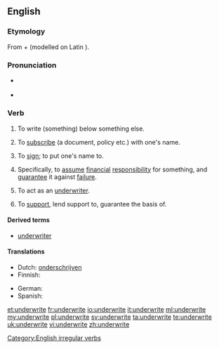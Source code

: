 ==English==

===Etymology===
From {{term|under-}} + {{term|write}} (modelled on Latin {{term|subscribo}}).

===Pronunciation===
* {{a|UK}} {{IPA|/ˈʌndəɹaɪt/|/ʌndəˈɹaɪt/}}
* {{a|US}} {{IPA|/ʌndəˈɹaɪt/}}

===Verb===
{{en-verb|underwrites|underwriting|underwrote|underwritten}}

# {{transitive}} To write (something) below something else.
# {{transitive|intransitive|obsolete}} To [[subscribe]] (a document, policy etc.) with one's name.
# {{transitive}} To [[sign]]; to put one's name to.
# {{transitive}} Specifically, to [[assume]] [[financial]] [[responsibility]] for something, and [[guarantee]] it against [[failure]].
# {{intransitive}} To act as an [[underwriter]].
# {{transitive}} To [[support]], lend support to, guarantee the basis of.

====Derived terms====
* [[underwriter]]

====Translations====
{{trans-top|to assume financial responsibility for something}}
* Dutch: [[onderschrijven]]
* Finnish: {{t+|fi|allekirjoittaa}}
{{trans-mid}}
* German: {{t+|de|unterschreiben}}
* Spanish: {{t|es|suscribir}}
{{trans-bottom}}

[[Category:English irregular verbs]]

[[et:underwrite]]
[[fr:underwrite]]
[[io:underwrite]]
[[it:underwrite]]
[[ml:underwrite]]
[[my:underwrite]]
[[pl:underwrite]]
[[sv:underwrite]]
[[ta:underwrite]]
[[te:underwrite]]
[[uk:underwrite]]
[[vi:underwrite]]
[[zh:underwrite]]